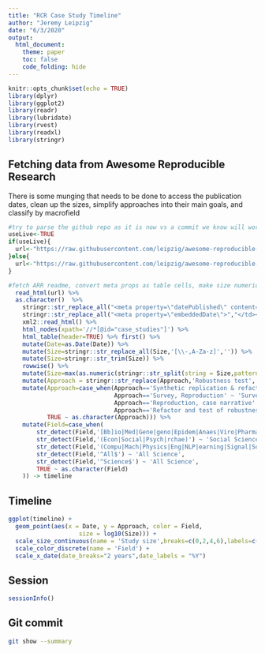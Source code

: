 ```yaml
---
title: "RCR Case Study Timeline"
author: "Jeremy Leipzig"
date: "6/3/2020"
output: 
  html_document:
    theme: paper
    toc: false
    code_folding: hide
---
```



```r
knitr::opts_chunk$set(echo = TRUE)
library(dplyr)
library(ggplot2)
library(readr)
library(lubridate)
library(rvest)
library(readxl)
library(stringr)
```

## Fetching data from Awesome Reproducible Research
There is some munging that needs to be done to access the publication dates, clean up the sizes, simplify approaches into their main goals, and classify by macrofield
```r
#try to parse the github repo as it is now vs a commit we know will work
useLive<-TRUE
if(useLive){
  url<-"https://raw.githubusercontent.com/leipzig/awesome-reproducible-research/master/readme.md"
}else{
  url<-"https://raw.githubusercontent.com/leipzig/awesome-reproducible-research/98a6fbaafd70eb80b2bc9c7987bb4618b5d0bd2b/readme.md"
}

#fetch ARR readme, convert meta props as table cells, make size numeric, simplify approaches, classify macrofields
  read_html(url) %>%
  as.character()  %>% 
    stringr::str_replace_all("<meta property=\"datePublished\" content=\"(\\d\\d\\d\\d-\\d\\d-\\d\\d)\">","</td><td>\\1</td><td>") %>% 
    stringr::str_replace_all("<meta property=\"embeddedDate\">","</td><td>Date</td><td>Year") %>% 
    xml2::read_html() %>%
    html_nodes(xpath='//*[@id="case_studies"]') %>%
    html_table(header=TRUE) %>% first() %>%
    mutate(Date=as.Date(Date)) %>%
    mutate(Size=stringr::str_replace_all(Size,'[\\-,A-Za-z]','')) %>% 
    mutate(Size=stringr::str_trim(Size)) %>% 
    rowwise() %>%
    mutate(Size=max(as.numeric(stringr::str_split(string = Size,pattern = '\\s+',simplify=TRUE),na.rm = TRUE),na.rm = TRUE)) %>%
    mutate(Approach = stringr::str_replace(Approach,'Robustness test','Test of Robustness')) %>%
    mutate(Approach=case_when(Approach=='Synthetic replication & refactor' ~ 'Refactor',
                              Approach=='Survey, Reproduction' ~ 'Survey',
                              Approach=='Reproduction, case narrative' ~ 'Reproduction',
                              Approach=='Refactor and test of robustness' ~ 'Refactor',
           TRUE ~ as.character(Approach))) %>%
    mutate(Field=case_when(
        str_detect(Field,'[Bb]io|Med|Gene|geno|Epidem|Anaes|Viro|Pharma|Geno|Eco|Neuro|Cell|Neph') ~ "Life Sciences",
        str_detect(Field,'(Econ|Social|Psych|rchae)') ~ 'Social Sciences',
        str_detect(Field,'(Compu|Mach|Physics|Eng|NLP|earning|Signal|Soft|Geo|Arti)') ~ 'Physical Sciences & Engr',
        str_detect(Field,'^All$') ~ 'All Science',
        str_detect(Field,'^Science$') ~ 'All Science',
        TRUE ~ as.character(Field)
    )) -> timeline
```

## Timeline

```r
ggplot(timeline) +
  geom_point(aes(x = Date, y = Approach, color = Field,
                    size = log10(Size))) +
  scale_size_continuous(name = 'Study size',breaks=c(0,2,4,6),labels=c("1","100","1000","1e6")) +
  scale_color_discrete(name = 'Field') +
  scale_x_date(date_breaks="2 years",date_labels = "%Y")
```

## Session
```r
sessionInfo()
```

## Git commit
```bash
git show --summary
```
